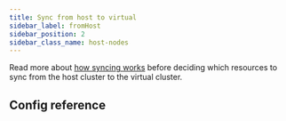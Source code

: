 ```yaml
---
title: Sync from host to virtual
sidebar_label: fromHost
sidebar_position: 2
sidebar_class_name: host-nodes
---
```



<TenancySupport hostNodes="true" />

Read more about [how syncing works](../) before deciding which resources to
sync from the host cluster to the virtual cluster. 

<SyncFromHostResources/>

## Config reference

<SyncFromHost/>